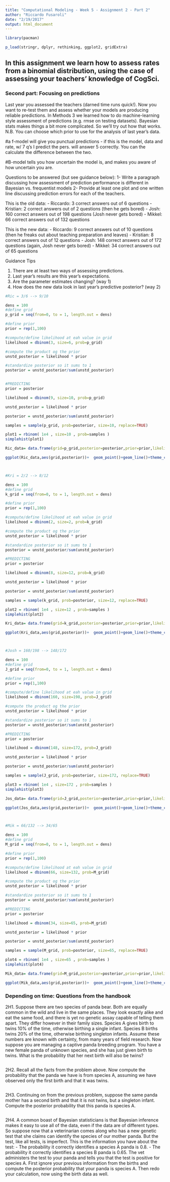 ```yaml
---
title: "Computational Modeling - Week 5 - Assignment 2 - Part 2"
author: "Riccardo Fusaroli"
date: "2/19/2017"
output: html_document
---
```


```r

library(pacman)

p_load(stringr, dplyr, rethinking, ggplot2, gridExtra)

```

## In this assignment we learn how to assess rates from a binomial distribution, using the case of assessing your teachers' knowledge of CogSci.

### Second part: Focusing on predictions

Last year you assessed the teachers (darned time runs quick!). Now you want to re-test them and assess whether your models are producing reliable predictions. In Methods 3 we learned how to do machine-learning style assessment of predictions (e.g. rmse on testing datasets). Bayesian stats makes things a bit more complicated. So we'll try out how that works. N.B. You can choose which prior to use for the analysis of last year's data.

#a f-model will give you punctual predictions - if this is the model, data and rate, w/ 7 q's I predict the pers. will answer 5 correctly. You can the calculate the difference between the two.

#B-model tells you how uncertain the model is, and makes you aware of how uncertain you are. 


Questions to be answered (but see guidance below):
1- Write a paragraph discussing how assessment of prediction performance is different in Bayesian vs. frequentist models
2- Provide at least one plot and one written line discussing prediction errors for each of the teachers.

This is the old data:
- Riccardo: 3 correct answers out of 6 questions
- Kristian: 2 correct answers out of 2 questions (then he gets bored)
- Josh: 160 correct answers out of 198 questions (Josh never gets bored)
- Mikkel: 66 correct answers out of 132 questions

This is the new data:
- Riccardo: 9 correct answers out of 10 questions (then he freaks out about teaching preparation and leaves)
- Kristian: 8 correct answers out of 12 questions
- Josh: 148 correct answers out of 172 questions (again, Josh never gets bored)
- Mikkel: 34 correct answers out of 65 questions

Guidance Tips

1. There are at least two ways of assessing predictions.
2. Last year's results are this year's expectations.
3. Are the parameter estimates changing? (way 1)
4. How does the new data look in last year's predictive posterior? (way 2)


```r

#Ric = 3/6 --> 9/10

dens = 100
#define grid
p_grid = seq(from=0, to = 1, length.out = dens)

#define prior
prior = rep(1,100)

#compute/define likelihood at eah value in grid
likelihood = dbinom(3, size=6, prob=p_grid)

#compute the product og the prior
unstd_posterior = likelihood * prior

#standardize posterior so it sums to 1
posterior = unstd_posterior/sum(unstd_posterior)


#PREDICTING
prior = posterior

likelihood = dbinom(9, size=10, prob=p_grid)

unstd_posterior = likelihood * prior

posterior = unstd_posterior/sum(unstd_posterior)

samples = sample(p_grid, prob=posterior, size=10, replace=TRUE)

plot1 = rbinom( 1e4 , size=10 , prob=samples )
simplehist(plot1)

Ric_data= data.frame(grid=p_grid,posterior=posterior,prior=prior,likelihood=likelihood)

ggplot(Ric_data,aes(grid,posterior))+  geom_point()+geom_line()+theme_classic()+  geom_line(aes(grid,prior/dens),color='red')+  xlab("probability of knowledge")+ ylab("posterior probability")+ylim(0,1)



#Kri = 2/2 --> 8/12

dens = 100
#define grid
k_grid = seq(from=0, to = 1, length.out = dens)

#define prior
prior = rep(1,100)

#compute/define likelihood at eah value in grid
likelihood = dbinom(2, size=2, prob=k_grid)

#compute the product og the prior
unstd_posterior = likelihood * prior

#standardize posterior so it sums to 1
posterior = unstd_posterior/sum(unstd_posterior)

#PREDICTING
prior = posterior

likelihood = dbinom(8, size=12, prob=k_grid)

unstd_posterior = likelihood * prior

posterior = unstd_posterior/sum(unstd_posterior)

samples = sample(k_grid, prob=posterior, size=12, replace=TRUE)

plot2 = rbinom( 1e4 , size=12 , prob=samples )
simplehist(plot2)

Kri_data= data.frame(grid=k_grid,posterior=posterior,prior=prior,likelihood=likelihood)

ggplot(Kri_data,aes(grid,posterior))+  geom_point()+geom_line()+theme_classic()+  geom_line(aes(grid,prior/dens),color='red')+  xlab("probability of knowledge")+ ylab("posterior probability")+ylim(0,1)



#Josh = 160/198 --> 148/172

dens = 100
#define grid
J_grid = seq(from=0, to = 1, length.out = dens)

#define prior
prior = rep(1,100)

#compute/define likelihood at eah value in grid
likelihood = dbinom(160, size=198, prob=J_grid)

#compute the product og the prior
unstd_posterior = likelihood * prior

#standardize posterior so it sums to 1
posterior = unstd_posterior/sum(unstd_posterior)

#PREDICTING
prior = posterior

likelihood = dbinom(148, size=172, prob=J_grid)

unstd_posterior = likelihood * prior

posterior = unstd_posterior/sum(unstd_posterior)

samples = sample(J_grid, prob=posterior, size=172, replace=TRUE)

plot3 = rbinom( 1e4 , size=172 , prob=samples )
simplehist(plot3)

Jos_data= data.frame(grid=J_grid,posterior=posterior,prior=prior,likelihood=likelihood)

ggplot(Jos_data,aes(grid,posterior))+  geom_point()+geom_line()+theme_classic()+  geom_line(aes(grid,prior/dens),color='red')+  xlab("probability of knowledge")+ ylab("posterior probability")+ylim(0,1)



#Mik = 66/132 --> 34/65

dens = 100
#define grid
M_grid = seq(from=0, to = 1, length.out = dens)

#define prior
prior = rep(1,100)

#compute/define likelihood at eah value in grid
likelihood = dbinom(66, size=132, prob=M_grid)

#compute the product og the prior
unstd_posterior = likelihood * prior

#standardize posterior so it sums to 1
posterior = unstd_posterior/sum(unstd_posterior)

#PREDICTING
prior = posterior

likelihood = dbinom(34, size=65, prob=M_grid)

unstd_posterior = likelihood * prior

posterior = unstd_posterior/sum(unstd_posterior)

samples = sample(M_grid, prob=posterior, size=65, replace=TRUE)

plot4 = rbinom( 1e4 , size=65 , prob=samples )
simplehist(plot4)

Mik_data= data.frame(grid=M_grid,posterior=posterior,prior=prior,likelihood=likelihood)

ggplot(Mik_data,aes(grid,posterior))+  geom_point()+geom_line()+theme_classic()+  geom_line(aes(grid,prior/dens),color='red')+  xlab("probability of knowledge")+ ylab("posterior probability")+ylim(0,1)


```



### Depending on time: Questions from the handbook
2H1. Suppose there are two species of panda bear. Both are equally common in the wild and live in the same places. They look exactly alike and eat the same food, and there is yet no genetic assay capable of telling them apart. They differ however in their family sizes. Species A gives birth to twins 10% of the time, otherwise birthing a single infant. Species B births twins 20% of the time, otherwise birthing singleton infants. Assume these numbers are known with certainty, from many years of field research.
Now suppose you are managing a captive panda breeding program. You have a new female panda of unknown species, and she has just given birth to twins. What is the probability that her next birth will also be twins?


```r

```


2H2. Recall all the facts from the problem above. Now compute the probability that the panda we have is from species A, assuming we have observed only the first birth and that it was twins.


```r

```


2H3. Continuing on from the previous problem, suppose the same panda mother has a second birth and that it is not twins, but a singleton infant. Compute the posterior probability that this panda is species A.


```r

```


2H4. A common boast of Bayesian statisticians is that Bayesian inference makes it easy to use all of the data, even if the data are of different types. So suppose now that a veterinarian comes along who has a new genetic test that she claims can identify the species of our mother panda. But the test, like all tests, is imperfect. This is the information you have about the test:
- The probability it correctly identifies a species A panda is 0.8.
- The probability it correctly identifies a species B panda is 0.65.
The vet administers the test to your panda and tells you that the test is positive for species A. First ignore your previous information from the births and compute the posterior probability that your panda is species A. Then redo your calculation, now using the birth data as well.

```r

```
